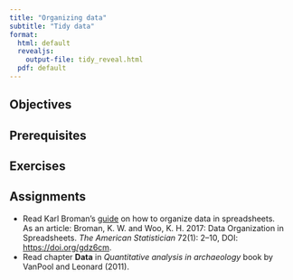 ```yaml
---
title: "Organizing data"
subtitle: "Tidy data"
format:
  html: default
  revealjs: 
    output-file: tidy_reveal.html
  pdf: default
---
```


## Objectives


## Prerequisites



## Exercises



## Assignments

- Read Karl Broman’s [guide](https://kbroman.org/dataorg/) on how to organize data in spreadsheets.   
  As an article: Broman, K. W. and Woo, K. H. 2017: Data Organization in Spreadsheets. *The American Statistician* 72(1): 2–10, DOI: <https://doi.org/gdz6cm>.
- Read chapter **Data** in *Quantitative analysis in archaeology* book by VanPool and Leonard (2011).





